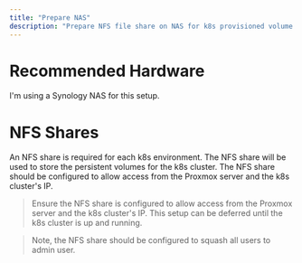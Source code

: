 ```yaml
---
title: "Prepare NAS"
description: "Prepare NFS file share on NAS for k8s provisioned volume claims."
---
```


# Recommended Hardware

I'm using a Synology NAS for this setup.

# NFS Shares

An NFS share is required for each k8s environment. The NFS share will be used to store the persistent volumes for the k8s cluster. The NFS share should be configured to allow access from the Proxmox server and the k8s cluster's IP.

> Ensure the NFS share is configured to allow access from the Proxmox server and the k8s cluster's IP. This setup can be deferred until the k8s cluster is up and running.

> Note, the NFS share should be configured to squash all users to admin user.
